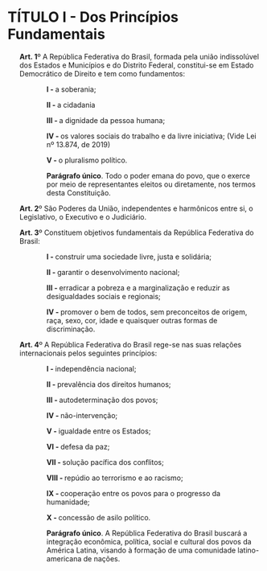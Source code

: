# TÍTULO I - Dos Princípios Fundamentais

<span class="caret"></span><ul class="nested">
<span style="display: block; margin-left: 0px;" class="level-5">**Art. 1**º A República Federativa do Brasil, formada pela união indissolúvel dos Estados e Municípios e do Distrito Federal, constitui-se em Estado Democrático de Direito e tem como fundamentos:</span>

<span class="caret"></span><ul class="nested">
<span style="display: block; margin-left: 30px;" class="level-7">**I - **a soberania;</span>

<span style="display: block; margin-left: 30px;" class="level-7">**II - **a cidadania</span>

<span style="display: block; margin-left: 30px;" class="level-7">**III - **a dignidade da pessoa humana;</span>

<span style="display: block; margin-left: 30px;" class="level-7">**IV - **os valores sociais do trabalho e da livre iniciativa; (Vide Lei nº 13.874, de 2019)</span>

<span style="display: block; margin-left: 30px;" class="level-7">**V - **o pluralismo político.</span>

<span style="display: block; margin-left: 30px;" class="level-6">**Parágrafo único**. Todo o poder emana do povo, que o exerce por meio de representantes eleitos ou diretamente, nos termos desta Constituição.</span>

</ul>
<span style="display: block; margin-left: 0px;" class="level-5">**Art. 2**º São Poderes da União, independentes e harmônicos entre si, o Legislativo, o Executivo e o Judiciário.</span>

<span style="display: block; margin-left: 0px;" class="level-5">**Art. 3**º Constituem objetivos fundamentais da República Federativa do Brasil:</span>

<span class="caret"></span><ul class="nested">
<span style="display: block; margin-left: 30px;" class="level-7">**I - **construir uma sociedade livre, justa e solidária;</span>

<span style="display: block; margin-left: 30px;" class="level-7">**II - **garantir o desenvolvimento nacional;</span>

<span style="display: block; margin-left: 30px;" class="level-7">**III - **erradicar a pobreza e a marginalização e reduzir as desigualdades sociais e regionais;</span>

<span style="display: block; margin-left: 30px;" class="level-7">**IV - **promover o bem de todos, sem preconceitos de origem, raça, sexo, cor, idade e quaisquer outras formas de discriminação.</span>

</ul>
<span style="display: block; margin-left: 0px;" class="level-5">**Art. 4**º A República Federativa do Brasil rege-se nas suas relações internacionais pelos seguintes princípios:</span>

<span class="caret"></span><ul class="nested">
<span style="display: block; margin-left: 30px;" class="level-7">**I - **independência nacional;</span>

<span style="display: block; margin-left: 30px;" class="level-7">**II - **prevalência dos direitos humanos;</span>

<span style="display: block; margin-left: 30px;" class="level-7">**III - **autodeterminação dos povos;</span>

<span style="display: block; margin-left: 30px;" class="level-7">**IV - **não-intervenção;</span>

<span style="display: block; margin-left: 30px;" class="level-7">**V - **igualdade entre os Estados;</span>

<span style="display: block; margin-left: 30px;" class="level-7">**VI - **defesa da paz;</span>

<span style="display: block; margin-left: 30px;" class="level-7">**VII - **solução pacífica dos conflitos;</span>

<span style="display: block; margin-left: 30px;" class="level-7">**VIII - **repúdio ao terrorismo e ao racismo;</span>

<span style="display: block; margin-left: 30px;" class="level-7">**IX - **cooperação entre os povos para o progresso da humanidade;</span>

<span style="display: block; margin-left: 30px;" class="level-7">**X - **concessão de asilo político.</span>

<span style="display: block; margin-left: 30px;" class="level-6">**Parágrafo único**. A República Federativa do Brasil buscará a integração econômica, política, social e cultural dos povos da América Latina, visando à formação de uma comunidade latino-americana de nações.</span>

</ul>
</ul>
